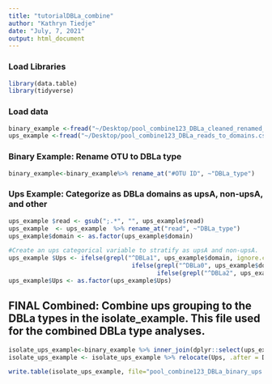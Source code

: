 ```yaml
---
title: "tutorialDBLa_combine"
author: "Kathryn Tiedje"
date: "July, 7, 2021"
output: html_document
---
```


### Load Libraries
```r
library(data.table)
library(tidyverse)
```

### Load data
```r
binary_example <-fread("~/Desktop/pool_combine123_DBLa_cleaned_renamed_otuTable_binary.txt", data.table = FALSE)
ups_example <-fread("~/Desktop/pool_combine123_DBLa_reads_to_domains.csv", data.table = FALSE)
```

### Binary Example: Rename OTU to DBLa type
```r
binary_example<-binary_example%>% rename_at("#OTU ID", ~"DBLa_type")
```

### Ups Example: Categorize as DBLa domains as upsA, non-upsA, and other
```r
ups_example $read <- gsub(";.*", "", ups_example$read)
ups_example  <- ups_example  %>% rename_at("read", ~"DBLa_type")
ups_example$domain <- as.factor(ups_example$domain)

#Create an ups categorical variable to stratify as upsA and non-upsA.
ups_example $Ups <- ifelse(grepl("^DBLa1", ups_example$domain, ignore.case = T), "upsA",
                                  ifelse(grepl("^DBLa0", ups_example$domain, ignore.case = T), "non-upsA", 
                                         ifelse(grepl("^DBLa2", ups_example$domain, ignore.case = T), "non-upsA", "Other")))
ups_example$Ups <- as.factor(ups_example$Ups)
```

## FINAL Combined: Combine ups grouping to the DBLa types in the isolate_example. This file used for the combined DBLa type analyses.
```r
isolate_ups_example<-binary_example %>% inner_join(dplyr::select(ups_example, DBLa_type, Ups), by ="DBLa_type")
isolate_ups_example <- isolate_ups_example %>% relocate(Ups, .after = DBLa_type)

write.table(isolate_ups_example, file="pool_combine123_DBLa_binary_ups.csv", sep=",")
```
